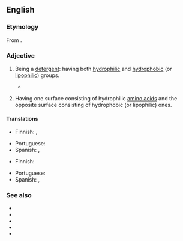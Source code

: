 ==English==

===Etymology===
From {{affix|en|amphi-|-philic}}.

===Adjective===
{{en-adj}}

# {{lb|en|chemistry|of a [[molecule]]}} Being a [[detergent]]: having both [[hydrophilic]] and [[hydrophobic]] (or [[lipophilic]]) groups.
#* {{quote-book|en |year=1997 |title=Macromolecular Design of Polymeric Materials |author=Hatada|page=45|ISBN=0824794656|passage=Sequential living polymerizations of hydrophilic and hydrophobic vinyl ethers from these trifunctional initiators give '''amphiphilic''' triarmed block copolymers where the hydrophilic segments may be placed either inner or outer layer of the three arms.}}
# {{lb|en|biochemistry|of a [[protein]]|especially an [[alpha helix]]}} Having one surface consisting of hydrophilic [[amino acids]] and the opposite surface consisting of hydrophobic (or lipophilic) ones.

====Translations====
{{trans-top|having both hydrophilic and hydrophobic (or lipophilic) groups}}
* Finnish: {{t|fi|yhteisliukoinen}}, {{t|fi|amfifiilinen}}
{{trans-mid}}
* Portuguese: {{t|pt|anfifílico}}
* Spanish: {{t+|es|anfifílico|m}}, {{t+|es|anfifílica|f}}
{{trans-bottom}}

{{trans-top|having one surface consisting of hydrophilic amino acids and the opposite surface consisting of hydrophobic (or lipophilic) ones}}
* Finnish: {{t|fi|amfifiilinen}}
{{trans-mid}}
* Portuguese: {{t|pt|anfifílico}}
* Spanish: {{t+|es|anfifílico|m}}, {{t+|es|anfifílica|f}}
{{trans-bottom}}

===See also===
* {{l|en|amphipathic}}
* {{l|en|amphiphobic}}
* {{l|en|amphiprotic}}
* {{l|en|amphoteric}}
* {{l|en|surfactant}}